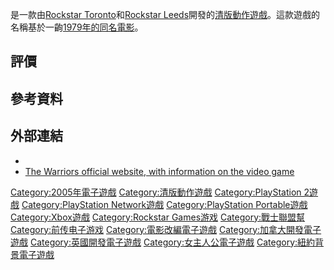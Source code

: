 {{noteTA
|G1=Games
}}
{{Infobox VG
| title       = 戰士聯盟幫
| image       = 765423-warriorscoverps2.jpg
| caption     = 遊戲《戰士聯盟幫》的PS2版封面。
| japanese    = 
| english     = The Warriors
| original    = 
| official    = {{vgr|}}
| common      = {{vgr|}}
| genre       = [[動作冒險遊戲|動作冒險遊戲]]<br />[[清版動作遊戲|清版動作遊戲]]
| platforms   = [[PlayStation_2|PlayStation 2]]<br />[[PlayStation_3|PlayStation 3]]<ref>Tach, Dave. (2013-05-22). [http://www.polygon.com/2013/5/22/4356742/the-warriors-psn-release-date-may-28.html "The Warriors hits PSN May 28"] {{Wayback|url=http://www.polygon.com/2013/5/22/4356742/the-warriors-psn-release-date-may-28.html |date=20200109161804 }}. ''Polygon''. (2013-12-23).</ref><br />[[Xbox|Xbox]]<br />[[PlayStation_Portable|PlayStation Portable]]
| developer   = [[Rockstar_Toronto|Rockstar Toronto]]（PS2和Xbox）<br />[[Rockstar_Leeds|Rockstar Leeds]]（PSP）
| publisher   = [[Rockstar_Games|Rockstar Games]]
| distributor = [[Take-Two_Interactive|Take-Two Interactive]]<br />[[派拉蒙電影|派拉蒙電影]]
| series      = 
| engine      = 
| modes       = 
| released    = '''PlayStation 2和Xbox'''<br />{{vgr|NA|2005年10月17日|EU|2005年10月21日}}'''PlayStation Portable'''<br />{{vgr|NA|2007年2月12日|EU|2007年2月23日}}'''PlayStation 3'''<br />{{vgr|NA|2013年5月28日|EU|2013年5月29日}}
| shutdown    = {{vgr|}}
| onlinegame  = 
| director    = Kevin Hoare<br />Greg Bick
| producer    = Rich Rasado
| designer    = John MacPherson<br />Sergei Kuprejanov<br />Alan Blaine<br />Andrew Duthie<br />Damian Ebanks<br />Josh Needleman<br />Matt West
| writer      = 
| programmer  = Al Dukes
| composer    = 
| artist      = Ian Bowden
}}
{{Vgname|1=戰士聯盟幫|en=The Warriors}}是一款由[[Rockstar_Toronto|Rockstar Toronto]]和[[Rockstar_Leeds|Rockstar Leeds]]開發的[[清版動作遊戲|清版動作遊戲]]。這款遊戲的名稱基於一齣[[戰士聯盟幫_(電影)|1979年的同名電影]]。

== 評價 ==
{{Video game reviews
|align = left
|GR = (Xbox) 85.12%<ref>(2005-10-17). [http://www.gamerankings.com/xbox/926608-the-warriors/index.html "The Warriors for Xbox"] {{Wayback|url=http://www.gamerankings.com/xbox/926608-the-warriors/index.html |date=20131225131436 }}. Gamerankings. (2013-12-24).</ref><br /> (PS2) 83.29%<ref>(2005-10-17). [http://www.gamerankings.com/ps2/919172-the-warriors/index.html "The Warriors for Playstation2"] {{Wayback|url=http://www.gamerankings.com/ps2/919172-the-warriors/index.html |date=20131225131544 }}. Gamerankings. (2013-12-24)</ref><br /> (PSP) 81.13%<ref>(2005-10-17). [http://www.gamerankings.com/psp/936117-the-warriors/index.html "The Warriors for Playstation Portable"] {{Wayback|url=http://www.gamerankings.com/psp/936117-the-warriors/index.html |date=20131225131439 }}. Gamerankings. (2013-12-24).</ref>
|MC =(Xbox) 85/100<ref>(2005-10-17). [http://www.metacritic.com/game/xbox/the-warriors.html "The Warriors Xbox"] {{Wayback|url=http://www.metacritic.com/game/xbox/the-warriors.html |date=20140416150414 }}. Rockstar Games. (2013-12-23).</ref><br />(PS2) 84/100<ref>(2005-10-17). [http://www.metacritic.com/game/playstation-2/the-warriors.html "The Warriors Playstation 2"] {{Wayback|url=http://www.metacritic.com/game/playstation-2/the-warriors.html |date=20140529014111 }}. Rockstar Games. (2013-12-23).</ref><br /> (PSP) 81/100<ref>(2007-02-12). [http://www.metacritic.com/game/psp/the-warriors.html "The Warriors PSP"] {{Wayback|url=http://www.metacritic.com/game/psp/the-warriors.html |date=20140416195517 }}. Rockstar Games. (2013-12-24).</ref>
|1UP = (PS2) B+<ref>Pfister, Andrew (2005-10-18). [http://www.1up.com/reviews/the-warriors_9 "The Warriors PS2 Review". Retrieved 2008-08-05.] {{webarchive|url=https://web.archive.org/web/20151026195026/http://www.1up.com/reviews/the-warriors_9 |date=2015-10-26 }}</ref>
|EuroG = (Xbox) 8 of 10<ref>Gibson, Ellie. [http://www.eurogamer.net/articles/r_warriors_xbox.html "The Warriors Review"]{{dead link|date=2017年12月 |bot=InternetArchiveBot |fix-attempted=yes }}. [[Eurogamer|Eurogamer]]. Published on 25 October 2005. Retrieved on 23 December 2013.</ref><br /> (PSP) 7 of 10<ref>Reed, Kristan. (2013-03-19). [http://www.eurogamer.net/articles/the-warriors-review.html "The Warriors Review The social problems of the urban 1970s laid bare."]{{dead link|date=2017年12月 |bot=InternetArchiveBot |fix-attempted=yes }}. [[Eurogamer|Eurogamer]]. (2013-12-24).</ref><br /> (PS2) 8.1 of 10<ref>[http://www.eurogamer.net/games/the-warriors-ps2.html "The Warriors Review of Playstation2"]{{dead link|date=2017年12月 |bot=InternetArchiveBot |fix-attempted=yes }}. [[Eurogamer|Eurogamer]]. (2013-12-24).</ref>
|GamePro = (PS2) {{Rating|4.5|5}}<ref>{{Cite web |url=http://www.mobygames.com/game/ps2/warriors |title="The Warriors". MobyGames. Retrieved on 24 December 2013. |access-date=2015-07-02 |archive-date=2013-03-15 |archive-url=https://web.archive.org/web/20130315053253/http://www.mobygames.com/game/ps2/warriors |dead-url=no }}</ref>
|GSpot= (Xbox) 8.6 of 10<ref>Navarro, Alex [http://www.gamespot.com/the-warriors/.hmtl/ "The Warriors delivers as a completely stand-alone work, and any fan of beat-'em-up games is certain to enjoy it on some level.". Gamespot]. Gamespot. (2013-12-24).</ref><br /> (PS2) 8.6 of 10<ref>{{cite web | url = http://www.gamespot.com/ps2/action/warriors/review.html | title = The Warriors for PlayStation 2 Review | publisher = [[GameSpot|GameSpot]] | first = Alex | last = Navarro | date = 2005-10-20 | accessdate = 2007-08-28 | archive-date = 2007-09-01 | archive-url = https://web.archive.org/web/20070901195957/http://www.gamespot.com/ps2/action/warriors/review.html | dead-url = no }}</ref><br /> (PSP) 8.1 of 10<ref>Navarro, Alex. [http://www.gamespot.com/reviews/the-warriors-review/1900-6165879/.html "A few translation imperfections aside, this is the same great beat-'em-up from 2005. If you never had a chance to play it on consoles, it's still well worth it."] {{Wayback|url=http://www.gamespot.com/reviews/the-warriors-review/1900-6165879/.html |date=20180117025120 }} Gamespot. (2013-12-24)</ref>
|XPlay= (Xbox) 4 of 5<ref>{{cite web | url = http://www.g4tv.com/xplay/reviews/212/The_Warriors.html | title = G4 - Reviews - The Warriors | publisher = [[X-Play|X-Play]] | accessdate = 2007-08-28 | archive-date = 2007-09-29 | archive-url = https://web.archive.org/web/20070929121953/http://www.g4tv.com/xplay/reviews/212/The_Warriors.html | dead-url = no }}</ref>
|GI= (PS2) 8.25 of 10<ref name="Helgeson">{{cite web | url = http://www.gameinformer.com/NR/exeres/EED7E337-60EF-48CD-BE06-8F74144D5EFA.htm | title = PS2 - The Warriors: review | publisher = [[Game_Informer|Game Informer]] | first = Matt | last = Helgeson | accessdate = 2007-08-28 | archiveurl = https://web.archive.org/web/20071016120325/http://gameinformer.com/NR/exeres/EED7E337-60EF-48CD-BE06-8F74144D5EFA.htm | archivedate = 2007年10月16日 | deadurl = yes }}</ref>
|GSpy = (PS2) {{Rating|4.5|5}}<ref>[http://xbox.gamespy.com/xbox/the-warriors/.html "The Warriors"]{{dead link|date=2017年12月 |bot=InternetArchiveBot |fix-attempted=yes }}. [[Gamespy|Gamespy]]. Published on October 17, 2005. Retrieved on 23 December 2013.</ref>
|GT = 8.5 of 10<ref>[http://www.gametrailers.com/reviews/aup5ei/the-warriors-review.html "The Warriors Video Game, Review HD"]. [[GameTrailers|GameTrailers]]. (2005-08-11). (2013-12-24).</ref>
|IGN= (PS2) 8.7 of 10<ref>{{cite web | url = http://ps2.ign.com/articles/658/658876p1.html | title = The Warriors (PS2) review | publisher = [[IGN.com|IGN.com]] | first = Jeremy | last = Dunham | date = 2005-10-17 | accessdate = 2007-08-28 | archive-date = 2007-10-27 | archive-url = https://web.archive.org/web/20071027075242/http://ps2.ign.com/articles/658/658876p1.html | dead-url = no }}</ref><br /> (Xbox) 8.7 of 10<ref>(2005-10-17). [http://uk.ign.com/games/the-warriors/xbox-733803.html "The Warriors Review"]{{dead link|date=2017年12月 |bot=InternetArchiveBot |fix-attempted=yes }}. IGN. (2013-12-24).</ref><br /> (PSP) 8.2 of 10<ref>(2005-10-17). [http://uk.ign.com/games/the-warriors/psp-860815.html "The Warriors Review"]{{dead link|date=2017年12月 |bot=InternetArchiveBot |fix-attempted=yes }}. IGN. (2013-12-24).</ref>
}}
{{clear}}

== 參考資料 ==
{{Reflist}}

== 外部連結 ==
* {{official website|http://www.rockstargames.com/thewarriors}}
* [http://www.warriorsmovie.co.uk The Warriors official website, with information on the video game] {{Wayback|url=http://www.warriorsmovie.co.uk/ |date=20210311042457 }}

{{Rockstar Games}}
{{Authority control}}

{{DEFAULTSORT:Warriors, The}}
[[Category:2005年電子遊戲|Category:2005年電子遊戲]]
[[Category:清版動作遊戲|Category:清版動作遊戲]]
[[Category:PlayStation_2遊戲|Category:PlayStation 2遊戲]]
[[Category:PlayStation_Network遊戲|Category:PlayStation Network遊戲]]
[[Category:PlayStation_Portable遊戲|Category:PlayStation Portable遊戲]]
[[Category:Xbox遊戲|Category:Xbox遊戲]]
[[Category:Rockstar_Games游戏|Category:Rockstar Games游戏]]
[[Category:戰士聯盟幫|Category:戰士聯盟幫]]
[[Category:前传电子游戏|Category:前传电子游戏]]
[[Category:電影改編電子遊戲|Category:電影改編電子遊戲]]
[[Category:加拿大開發電子遊戲|Category:加拿大開發電子遊戲]]
[[Category:英國開發電子遊戲|Category:英國開發電子遊戲]]
[[Category:女主人公電子遊戲|Category:女主人公電子遊戲]]
[[Category:紐約背景電子遊戲|Category:紐約背景電子遊戲]]